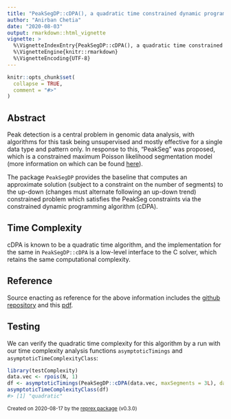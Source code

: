 ```yaml
---
title: "PeakSegDP::cDPA(), a quadratic time constrained dynamic programming algorithm"
author: "Anirban Chetia"
date: "2020-08-03"
output: rmarkdown::html_vignette
vignette: >
  %\VignetteIndexEntry{PeakSegDP::cDPA(), a quadratic time constrained dynamic programming algorithm}
  %\VignetteEngine{knitr::rmarkdown}
  %\VignetteEncoding{UTF-8}
---
```


```r
knitr::opts_chunk$set(
  collapse = TRUE,
  comment = "#>"
)
```

## Abstract
Peak detection is a central problem in genomic data analysis, with algorithms for this task being unsupervised and mostly effective for a single data type and pattern only. In response to this, "PeakSeg" was proposed, which is a constrained maximum Poisson likelihood segmentation model (more information on which can be found [here](https://dl.acm.org/doi/abs/10.5555/3045118.3045154)).

The package `PeakSegDP` provides the baseline that computes an approximate solution (subject to a constraint on the number of segments) to the up-down (changes must alternate following an up-down trend) constrained problem which satisfies the PeakSeg constraints via the constrained dynamic programming algorithm (cDPA).

## Time Complexity
cDPA is known to be a quadratic time algorithm, and the implementation for the same in `PeakSegDP::cDPA` is a low-level interface to the C solver, which retains the same computational complexity.

## Reference
Source enacting as reference for the above information includes the [github repository](https://github.com/tdhock/PeakSegDP) and this [pdf](http://proceedings.mlr.press/v37/hocking15.pdf).

## Testing
We can verify the quadratic time complexity for this algorithm by a run with our time complexity analysis functions `asymptoticTimings` and `asymptoticTimeComplexityClass`:
```r
library(testComplexity)
data.vec <- rpois(N, 1)
df <- asymptoticTimings(PeakSegDP::cDPA(data.vec, maxSegments = 3L), data.sizes = 10^seq(1, 4, by = 0.5))
asymptoticTimeComplexityClass(df)
#> [1] "quadratic"
```

<sup>Created on 2020-08-17 by the [reprex package](https://reprex.tidyverse.org) (v0.3.0)</sup>
